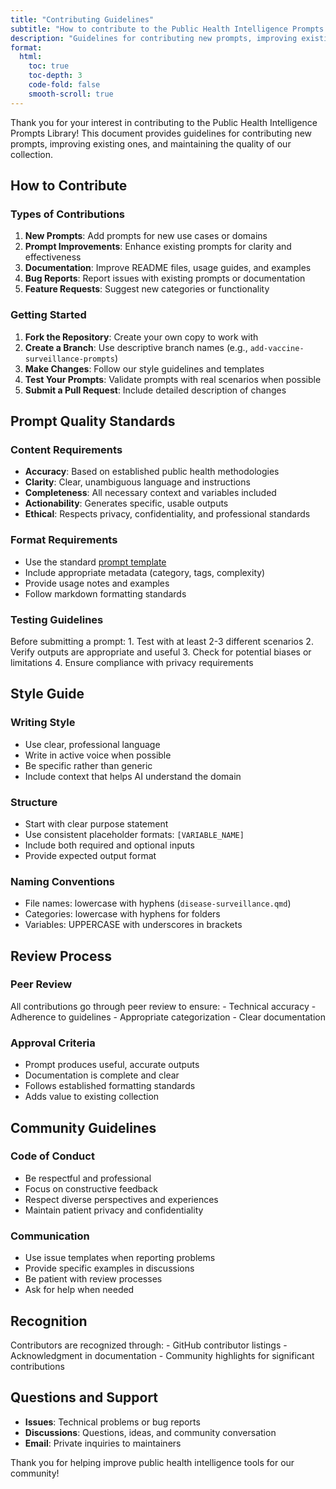 ```yaml
---
title: "Contributing Guidelines"
subtitle: "How to contribute to the Public Health Intelligence Prompts Library"
description: "Guidelines for contributing new prompts, improving existing ones, and maintaining the quality of our collection"
format:
  html:
    toc: true
    toc-depth: 3
    code-fold: false
    smooth-scroll: true
---
```


Thank you for your interest in contributing to the Public Health Intelligence Prompts Library! This document provides guidelines for contributing new prompts, improving existing ones, and maintaining the quality of our collection.

## How to Contribute

### Types of Contributions

1. **New Prompts**: Add prompts for new use cases or domains
2. **Prompt Improvements**: Enhance existing prompts for clarity and effectiveness
3. **Documentation**: Improve README files, usage guides, and examples
4. **Bug Reports**: Report issues with existing prompts or documentation
5. **Feature Requests**: Suggest new categories or functionality

### Getting Started

1. **Fork the Repository**: Create your own copy to work with
2. **Create a Branch**: Use descriptive branch names (e.g., `add-vaccine-surveillance-prompts`)
3. **Make Changes**: Follow our style guidelines and templates
4. **Test Your Prompts**: Validate prompts with real scenarios when possible
5. **Submit a Pull Request**: Include detailed description of changes

## Prompt Quality Standards

### Content Requirements

- **Accuracy**: Based on established public health methodologies
- **Clarity**: Clear, unambiguous language and instructions
- **Completeness**: All necessary context and variables included
- **Actionability**: Generates specific, usable outputs
- **Ethical**: Respects privacy, confidentiality, and professional standards

### Format Requirements

- Use the standard [prompt template](./templates/prompt-template.qmd)
- Include appropriate metadata (category, tags, complexity)
- Provide usage notes and examples
- Follow markdown formatting standards

### Testing Guidelines

Before submitting a prompt:
1. Test with at least 2-3 different scenarios
2. Verify outputs are appropriate and useful
3. Check for potential biases or limitations
4. Ensure compliance with privacy requirements

## Style Guide

### Writing Style
- Use clear, professional language
- Write in active voice when possible
- Be specific rather than generic
- Include context that helps AI understand the domain

### Structure
- Start with clear purpose statement
- Use consistent placeholder formats: `[VARIABLE_NAME]`
- Include both required and optional inputs
- Provide expected output format

### Naming Conventions
- File names: lowercase with hyphens (`disease-surveillance.qmd`)
- Categories: lowercase with hyphens for folders
- Variables: UPPERCASE with underscores in brackets

## Review Process

### Peer Review
All contributions go through peer review to ensure:
- Technical accuracy
- Adherence to guidelines
- Appropriate categorization
- Clear documentation

### Approval Criteria
- Prompt produces useful, accurate outputs
- Documentation is complete and clear
- Follows established formatting standards
- Adds value to existing collection

## Community Guidelines

### Code of Conduct
- Be respectful and professional
- Focus on constructive feedback
- Respect diverse perspectives and experiences
- Maintain patient privacy and confidentiality

### Communication
- Use issue templates when reporting problems
- Provide specific examples in discussions
- Be patient with review processes
- Ask for help when needed

## Recognition

Contributors are recognized through:
- GitHub contributor listings
- Acknowledgment in documentation
- Community highlights for significant contributions

## Questions and Support

- **Issues**: Technical problems or bug reports
- **Discussions**: Questions, ideas, and community conversation
- **Email**: Private inquiries to maintainers

Thank you for helping improve public health intelligence tools for our community!